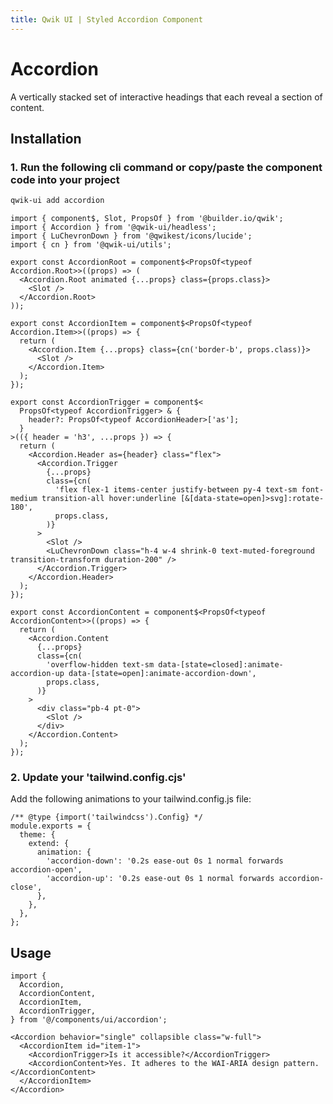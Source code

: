```yaml
---
title: Qwik UI | Styled Accordion Component
---
```



<StatusBanner status={statusByComponent.styled.Accordion} />

# Accordion

A vertically stacked set of interactive headings that each reveal a section of content.

<Showcase name="hero" />

## Installation

### 1. Run the following cli command or copy/paste the component code into your project

```sh
qwik-ui add accordion
```

```tsx
import { component$, Slot, PropsOf } from '@builder.io/qwik';
import { Accordion } from '@qwik-ui/headless';
import { LuChevronDown } from '@qwikest/icons/lucide';
import { cn } from '@qwik-ui/utils';

export const AccordionRoot = component$<PropsOf<typeof Accordion.Root>>((props) => (
  <Accordion.Root animated {...props} class={props.class}>
    <Slot />
  </Accordion.Root>
));

export const AccordionItem = component$<PropsOf<typeof Accordion.Item>>((props) => {
  return (
    <Accordion.Item {...props} class={cn('border-b', props.class)}>
      <Slot />
    </Accordion.Item>
  );
});

export const AccordionTrigger = component$<
  PropsOf<typeof AccordionTrigger> & {
    header?: PropsOf<typeof AccordionHeader>['as'];
  }
>(({ header = 'h3', ...props }) => {
  return (
    <Accordion.Header as={header} class="flex">
      <Accordion.Trigger
        {...props}
        class={cn(
          'flex flex-1 items-center justify-between py-4 text-sm font-medium transition-all hover:underline [&[data-state=open]>svg]:rotate-180',
          props.class,
        )}
      >
        <Slot />
        <LuChevronDown class="h-4 w-4 shrink-0 text-muted-foreground transition-transform duration-200" />
      </Accordion.Trigger>
    </Accordion.Header>
  );
});

export const AccordionContent = component$<PropsOf<typeof AccordionContent>>((props) => {
  return (
    <Accordion.Content
      {...props}
      class={cn(
        'overflow-hidden text-sm data-[state=closed]:animate-accordion-up data-[state=open]:animate-accordion-down',
        props.class,
      )}
    >
      <div class="pb-4 pt-0">
        <Slot />
      </div>
    </Accordion.Content>
  );
});
```

### 2. Update your 'tailwind.config.cjs'

Add the following animations to your tailwind.config.js file:

```tsx
/** @type {import('tailwindcss').Config} */
module.exports = {
  theme: {
    extend: {
      animation: {
        'accordion-down': '0.2s ease-out 0s 1 normal forwards accordion-open',
        'accordion-up': '0.2s ease-out 0s 1 normal forwards accordion-close',
      },
    },
  },
};
```

## Usage

```tsx
import {
  Accordion,
  AccordionContent,
  AccordionItem,
  AccordionTrigger,
} from '@/components/ui/accordion';
```

```tsx
<Accordion behavior="single" collapsible class="w-full">
  <AccordionItem id="item-1">
    <AccordionTrigger>Is it accessible?</AccordionTrigger>
    <AccordionContent>Yes. It adheres to the WAI-ARIA design pattern.</AccordionContent>
  </AccordionItem>
</Accordion>
```
